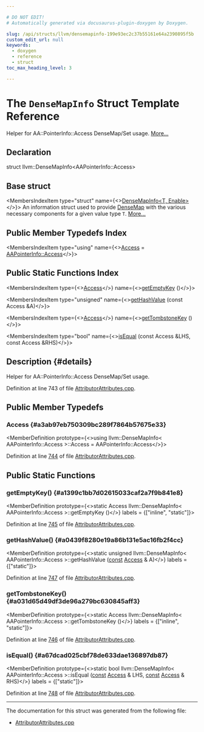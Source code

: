 ```yaml
---

# DO NOT EDIT!
# Automatically generated via docusaurus-plugin-doxygen by Doxygen.

slug: /api/structs/llvm/densemapinfo-199e93ec2c37b55161e64a2390895f5b
custom_edit_url: null
keywords:
  - doxygen
  - reference
  - struct
toc_max_heading_level: 3

---
```





# The `DenseMapInfo` Struct Template Reference

<DoxygenPage pluginConfig={pluginConfig}>

Helper for AA::PointerInfo::Access DenseMap/Set usage. <a href="#details">More...</a>

## Declaration

<CodeBlock>struct llvm::DenseMapInfo&lt;AAPointerInfo::Access&gt;</CodeBlock>

## Base struct

<MembersIndex>

<MembersIndexItem
  type="struct"
  name={<><a href="/docs/api/structs/llvm/densemapinfo">DenseMapInfo&lt;T, Enable&gt;</a></>}>
An information struct used to provide <a href="/docs/api/classes/llvm/densemap">DenseMap</a> with the various necessary components for a given value type <code>T</code>. <a href="/docs/api/structs/llvm/densemapinfo/#details">More...</a>
</MembersIndexItem>

</MembersIndex>

## Public Member Typedefs Index

<MembersIndex>

<MembersIndexItem
  type="using"
  name={<><a href="#a3ab97eb750309bc289f7864b57675e33">Access</a> = <a href="/docs/api/structs/llvm/aapointerinfo/access">AAPointerInfo::Access</a></>}>
</MembersIndexItem>

</MembersIndex>

## Public Static Functions Index

<MembersIndex>

<MembersIndexItem
  type={<><a href="#a3ab97eb750309bc289f7864b57675e33">Access</a></>}
  name={<><a href="#a1399c1bb7d02615033caf2a7f9b841e8">getEmptyKey</a> ()</>}>
</MembersIndexItem>

<MembersIndexItem
  type="unsigned"
  name={<><a href="#a0439f8280e19a86b131e5ac16fb2f4cc">getHashValue</a> (const Access &amp;A)</>}>
</MembersIndexItem>

<MembersIndexItem
  type={<><a href="#a3ab97eb750309bc289f7864b57675e33">Access</a></>}
  name={<><a href="#a031d65d49df3de96a279bc630845aff3">getTombstoneKey</a> ()</>}>
</MembersIndexItem>

<MembersIndexItem
  type="bool"
  name={<><a href="#a67dcad025cbf78de633dae136897db87">isEqual</a> (const Access &amp;LHS, const Access &amp;RHS)</>}>
</MembersIndexItem>

</MembersIndex>

## Description {#details}

Helper for AA::PointerInfo::Access DenseMap/Set usage.

Definition at line 743 of file <a href="/docs/api/files/lib/lib/transforms/lib/transforms/ipo/attributorattributes-cpp">AttributorAttributes.cpp</a>.

<SectionDefinition>

## Public Member Typedefs

### Access {#a3ab97eb750309bc289f7864b57675e33}

<MemberDefinition
  prototype={<>using llvm::DenseMapInfo&lt; AAPointerInfo::Access &gt;::Access =  AAPointerInfo::Access</>}>

Definition at line <a href="/docs/api/files/lib/lib/transforms/lib/transforms/ipo/attributorattributes-cpp/#l00744">744</a> of file <a href="/docs/api/files/lib/lib/transforms/lib/transforms/ipo/attributorattributes-cpp">AttributorAttributes.cpp</a>.
</MemberDefinition>

</SectionDefinition>

<SectionDefinition>

## Public Static Functions

### getEmptyKey() {#a1399c1bb7d02615033caf2a7f9b841e8}

<MemberDefinition
  prototype={<>static Access llvm::DenseMapInfo&lt; AAPointerInfo::Access &gt;::getEmptyKey ()</>}
  labels = {["inline", "static"]}>

Definition at line <a href="/docs/api/files/lib/lib/transforms/lib/transforms/ipo/attributorattributes-cpp/#l00745">745</a> of file <a href="/docs/api/files/lib/lib/transforms/lib/transforms/ipo/attributorattributes-cpp">AttributorAttributes.cpp</a>.
</MemberDefinition>

### getHashValue() {#a0439f8280e19a86b131e5ac16fb2f4cc}

<MemberDefinition
  prototype={<>static unsigned llvm::DenseMapInfo&lt; AAPointerInfo::Access &gt;::getHashValue (<a href="/docs/api/files/lib/lib/target/lib/target/aarch64/aarch64promoteconstant-cpp/#a90f8350fecae261c25be85d38b451bff">const</a> <a href="#a3ab97eb750309bc289f7864b57675e33">Access</a> &amp; A)</>}
  labels = {["static"]}>

Definition at line <a href="/docs/api/files/lib/lib/transforms/lib/transforms/ipo/attributorattributes-cpp/#l00747">747</a> of file <a href="/docs/api/files/lib/lib/transforms/lib/transforms/ipo/attributorattributes-cpp">AttributorAttributes.cpp</a>.
</MemberDefinition>

### getTombstoneKey() {#a031d65d49df3de96a279bc630845aff3}

<MemberDefinition
  prototype={<>static Access llvm::DenseMapInfo&lt; AAPointerInfo::Access &gt;::getTombstoneKey ()</>}
  labels = {["inline", "static"]}>

Definition at line <a href="/docs/api/files/lib/lib/transforms/lib/transforms/ipo/attributorattributes-cpp/#l00746">746</a> of file <a href="/docs/api/files/lib/lib/transforms/lib/transforms/ipo/attributorattributes-cpp">AttributorAttributes.cpp</a>.
</MemberDefinition>

### isEqual() {#a67dcad025cbf78de633dae136897db87}

<MemberDefinition
  prototype={<>static bool llvm::DenseMapInfo&lt; AAPointerInfo::Access &gt;::isEqual (<a href="/docs/api/files/lib/lib/target/lib/target/aarch64/aarch64promoteconstant-cpp/#a90f8350fecae261c25be85d38b451bff">const</a> <a href="#a3ab97eb750309bc289f7864b57675e33">Access</a> &amp; LHS, <a href="/docs/api/files/lib/lib/target/lib/target/aarch64/aarch64promoteconstant-cpp/#a90f8350fecae261c25be85d38b451bff">const</a> <a href="#a3ab97eb750309bc289f7864b57675e33">Access</a> &amp; RHS)</>}
  labels = {["static"]}>

Definition at line <a href="/docs/api/files/lib/lib/transforms/lib/transforms/ipo/attributorattributes-cpp/#l00748">748</a> of file <a href="/docs/api/files/lib/lib/transforms/lib/transforms/ipo/attributorattributes-cpp">AttributorAttributes.cpp</a>.
</MemberDefinition>

</SectionDefinition>

<hr/>

The documentation for this struct was generated from the following file:

<ul>
<li><a href="/docs/api/files/lib/lib/transforms/lib/transforms/ipo/attributorattributes-cpp">AttributorAttributes.cpp</a></li>
</ul>

</DoxygenPage>
